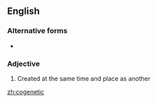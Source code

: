 {{also|co-genetic}}
==English==

===Alternative forms===
* {{l|en|co-genetic}}

===Adjective===
{{en-adj|-}}

# Created at the same time and place as another

[[zh:cogenetic]]